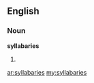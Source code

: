 ==English==

===Noun===
'''syllabaries'''

# {{plural of|[[syllabary]]}}

[[ar:syllabaries]]
[[my:syllabaries]]